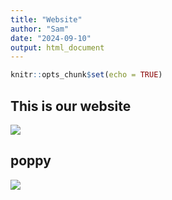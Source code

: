 ```yaml
---
title: "Website"
author: "Sam"
date: "2024-09-10"
output: html_document
---
```


```r
knitr::opts_chunk$set(echo = TRUE)
```

## This is our website
![](https://cdn.mos.cms.futurecdn.net/wEwnGwKBhcSpTb2NjA9DJ8.jpg)

## poppy
![](poppy.jpg)

